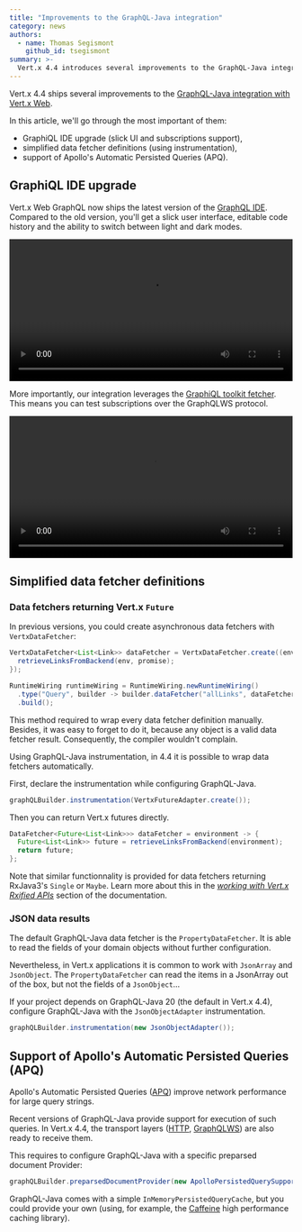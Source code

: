 ```yaml
---
title: "Improvements to the GraphQL-Java integration"
category: news
authors:
  - name: Thomas Segismont
    github_id: tsegismont
summary: >-
  Vert.x 4.4 introduces several improvements to the GraphQL-Java integration, including an upgraded GraphiQL IDE with a slick UI and subscriptions support, simplified data fetcher definitions using instrumentation, and support for Apollo's Automatic Persisted Queries (APQ).
---
```


Vert.x 4.4 ships several improvements to the [GraphQL-Java integration with Vert.x Web](/docs/vertx-web-graphql/java/).

In this article, we'll go through the most important of them:

- GraphiQL IDE upgrade (slick UI and subscriptions support),
- simplified data fetcher definitions (using instrumentation),
- support of Apollo's Automatic Persisted Queries (APQ).


## GraphiQL IDE upgrade

Vert.x Web GraphQL now ships the latest version of the [GraphQL IDE](/docs/vertx-web-graphql/java/#_graphiql_ide).
Compared to the old version, you'll get a slick user interface, editable code history and the ability to switch between light and dark modes.

<video controls width="100%" preload="auto">
    <source src="/videos/blog/vertx-web-graphql-java-improvements/graphiql-updated.webm" type="video/webm"/>
</video>

More importantly, our integration leverages the [GraphiQL toolkit fetcher](https://github.com/graphql/graphiql/blob/main/packages/graphiql-toolkit/docs/create-fetcher.md).
This means you can test subscriptions over the GraphQLWS protocol.

<video controls width="100%" preload="auto">
    <source src="/videos/blog/vertx-web-graphql-java-improvements/graphiql-subscriptions.webm" type="video/webm"/>
</video>

## Simplified data fetcher definitions

### Data fetchers returning Vert.x `Future`

In previous versions, you could create asynchronous data fetchers with `VertxDataFetcher`:

```java
VertxDataFetcher<List<Link>> dataFetcher = VertxDataFetcher.create((env, promise) -> {
  retrieveLinksFromBackend(env, promise);
});

RuntimeWiring runtimeWiring = RuntimeWiring.newRuntimeWiring()
  .type("Query", builder -> builder.dataFetcher("allLinks", dataFetcher))
  .build();
```

This method required to wrap every data fetcher definition manually.
Besides, it was easy to forget to do it, because any object is a valid data fetcher result.
Consequently, the compiler wouldn't complain.

Using GraphQL-Java instrumentation, in 4.4 it is possible to wrap data fetchers automatically.

First, declare the instrumentation while configuring GraphQL-Java.

```java
graphQLBuilder.instrumentation(VertxFutureAdapter.create());
```

Then you can return Vert.x futures directly.

```java
DataFetcher<Future<List<Link>>> dataFetcher = environment -> {
  Future<List<Link>> future = retrieveLinksFromBackend(environment);
  return future;
};
```

Note that similar functionnality is provided for data fetchers returning RxJava3's `Single` or `Maybe`.
Learn more about this in the [_working with Vert.x Rxified APIs_](/docs/vertx-web-graphql/java/#_working_with_vert_x_rxified_apis) section of the documentation.

### JSON data results

The default GraphQL-Java data fetcher is the `PropertyDataFetcher`.
It is able to read the fields of your domain objects without further configuration.

Nevertheless, in Vert.x applications it is common to work with `JsonArray` and `JsonObject`.
The `PropertyDataFetcher` can read the items in a JsonArray out of the box, but not the fields of a `JsonObject`...

If your project depends on GraphQL-Java 20 (the default in Vert.x 4.4), configure GraphQL-Java with the `JsonObjectAdapter` instrumentation.

```java
graphQLBuilder.instrumentation(new JsonObjectAdapter());
```

## Support of Apollo's Automatic Persisted Queries (APQ)

Apollo's Automatic Persisted Queries ([APQ](https://www.apollographql.com/docs/apollo-server/performance/apq/)) improve network performance for large query strings.

Recent versions of GraphQL-Java provide support for execution of such queries.
In Vert.x 4.4, the transport layers ([HTTP](/docs/vertx-web-graphql/java/#_http), [GraphQLWS](/docs/vertx-web-graphql/java/#_graphql_over_websocket)) are also ready to receive them.

This requires to configure GraphQL-Java with a specific preparsed document Provider:

```java
graphQLBuilder.preparsedDocumentProvider(new ApolloPersistedQuerySupport(inMemoryPersistedQueryCache));
```

GraphQL-Java comes with a simple `InMemoryPersistedQueryCache`, but you could provide your own (using, for example, the [Caffeine](https://how-to.vertx.io/async-loading-cache-caffeine-howto/) high performance caching library).